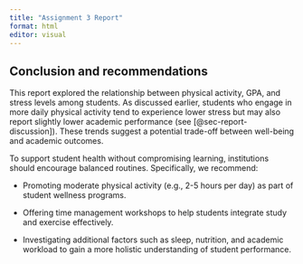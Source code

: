 ```yaml
---
title: "Assignment 3 Report"
format: html
editor: visual
---
```


## Conclusion and recommendations {#sec-report-conclusion}

This report explored the relationship between physical activity, GPA, and stress levels among students. As discussed earlier, students who engage in more daily physical activity tend to experience lower stress but may also report slightly lower academic performance (see [@sec-report-discussion]). These trends suggest a potential trade-off between well-being and academic outcomes.

To support student health without compromising learning, institutions should encourage balanced routines. Specifically, we recommend:

-   Promoting moderate physical activity (e.g., 2-5 hours per day) as part of student wellness programs.

-   Offering time management workshops to help students integrate study and exercise effectively.

-   Investigating additional factors such as sleep, nutrition, and academic workload to gain a more holistic understanding of student performance.
